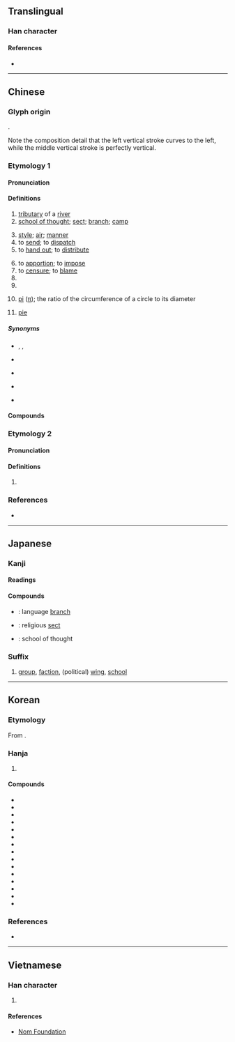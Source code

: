 {{character info}}
{{character info|0x2F900}}
==Translingual==

===Han character===
{{Han char|rn=85|rad=水|as=06|sn=9|four=32132|canj=EHHV|ids=⿰氵𠂢}}

====References====
* {{Han ref|kx=0623.010|dkj=17428|dj=1019.030|hdz=31611.060|uh=6D3E|ud=27966|bh=ACA3|bd=44195}}

----

==Chinese==
{{zh-forms}}

===Glyph origin===
{{Han etym}}
{{Han compound|水|𠂢|c1=s|c2=p|ls=psc|t1=water; river}}.

Note the composition detail that the left vertical stroke curves to the left, while the middle vertical stroke is perfectly vertical.

===Etymology 1===

====Pronunciation====
{{zh-pron
|m=pài
|m-s=
|c=paai3,paai3-1
|c_note=paai3-1 - “school of thought; sect; branch; camp”
|c-t=
|g=
|h=pfs=phai;gd=pai4
|j=
|md=puái
|mn=phài
|mn-t=pai3
|w=2pha
|x=
|mc=y
|oc=y
|cat=n,v,cls
}}

====Definitions====
{{zh-hanzi}}

# [[tributary]] of a [[river]]
# [[school of thought]]; [[sect]]; [[branch]]; [[camp]]
#: {{zh-x|本土 派{paai3-1}|{{w|Localist groups (Hong Kong)|localist groups}}|C}}
# [[style]]; [[air]]; [[manner]]
# to [[send]]; to [[dispatch]]
# to [[hand out]]; to [[distribute]]
#: {{zh-x|派 畀 人 嘅 嘢|things '''handed out''' to people|C}}
#: {{zh-x|派 利是|to '''hand out''' red packets|C}}
# to [[apportion]]; to [[impose]]
# to [[censure]]; to [[blame]]
# {{zh-classifier|a [[scene]], an [[atmosphere]], a [[speech]] or a [[sound]]}}
# {{zh-classifier|[[faction]]s, [[school]]s of thought, [[group]]s, etc}}
# {{lb|zh|mathematics}} [[pi]] ([[π]]); the ratio of the circumference of a circle to its diameter
# {{lb|zh|loanword from {{der|zh|en|pie}}}} [[pie]]
#: {{zh-x|蘋果派|apple '''pie'''}}

=====Synonyms=====
* {{s|tributary}} {{zh-l|流派}}, {{q|literary}} {{zh-l|派}}, {{zh-l|支流}}
* {{s|to distribute}}
{{zh-syn-saurus|分發}}
* {{s|to send}}
{{zh-syn-saurus|派遣}}
* {{s|to censure}}
{{zh-syn-saurus|斥責}}
* {{s|pi}} {{zh-l|圓周率}}

====Compounds====
{{zh-der|今古學派|中間派|保守派|委派|功利派|安定學派|官派|學派|一派胡言|幻想派|名士派|千支萬派|來派|一派|均派|外光派|分派|吳派|京派|主題派對|少林派|意象派|奉派|性靈派|動作畫派|學院派|嫡支嫡派|勢派|南北書派|左派|嶺南畫派|做派|丹麥學派|官房學派|宗派|中觀派|婉約派|婁東派|交派|姚江學派|大方氣派|加派|嫡派|噶舉派|噶當派|勒派|壓派|右派|巴黎畫派|反派|印象派|兩面派|吃派飯|寫實派|幫派|寧瑪派|橫渠學派|稷下學派|方濟谷派|死硬派|江西詩派|武當派|海派|灑派|新派|派用人員|犬儒學派|派駐|教派|核派|洋派|百源學派|白沙學派|派任|指派|派系|皮賴歪派|流派|拿派頭|派司|派別|硬派|派裔|抽象派|派克|瑜伽派|支派|派賴|派生法|浪漫樂派|未來派|派遣|科派|派上用場|格魯派|派生詞|湘鄉派|特派|皖派|波臣派|政派|痙攣派|柏林樂派|異派同源|新安派|瑜伽行派|畫派|派出所|特派員|桐城派|攤派|派飯|樂天派|派員|浪漫派|浙東學派|派頭|派軍|派生|派對|派兵|派不是|派出機關|江西派|正派|新月派|氣派|正統派|明道學派|源殊派異|歪派|推派|遴派|詭辯學派|薩迦派|辭典派|選派|鷹派|野獸派|頭腦派|老派|門派|荀派|黃龍派|米派|飭派|西那畫派|行動派|立體派|黨派|點兵派將|黃山派|鴿派|魔鬼學派|造反派|考亭學派|行為派|走資派|路德教派|陽湖派|陽明學派|邪派|豪放派|虞山派|鋪派|逍遙學派|達達派|部派佛教|簡派|象山學派|調派|編派|詩派|舊派|派息|泛民主派|建制派}}

===Etymology 2===

====Pronunciation====
{{zh-pron
|m=pā,pài,1nb=Mainland,2nb=Taiwan
|c=paa1
|dial=n
|cat=n,v
}}

====Definitions====
{{zh-hanzi}}

# {{zh-only|派司}}

===References===
* {{thcwd|5183}}

{{zh-cat|Beginning}}

----

==Japanese==

===Kanji===
{{ja-kanji|grade=6|rs=水06}}

====Readings====
{{ja-readings
|goon=へ
|kanon=はい
|kanyoon=は
|kun=わ-かれる
}}

====Compounds====
* {{ja-r|語%派|ご%は}}: language [[branch]]
* {{ja-r|宗%派|しゅう%は}}: religious [[sect]]
* {{ja-r|流%派|りゅう%は}}: school of thought

===Suffix===
{{ja-pos|suffix|は}}

# [[group]], [[faction]], (political) [[wing]], [[school]]
#: {{ja-usex|猫'''派'''|ねこ-'''は'''|a cat '''person'''}}
#: {{ja-usex|あなたはいぬ'''派'''、それともねこ'''派'''？|あなた は いぬ-'''は'''、それとも ねこ-'''は'''？|Do you prefer dogs or cats?|lit=Are you on the '''dog-side/group''' or on the '''cat-side/group'''?}}

----

==Korean==

===Etymology===
From {{der|ko|ltc|-}} {{ltc-l|派|id=1}}. {{hanja-hunmong|패|phay|地理#상05B}}

===Hanja===
{{ko-hanja-search}}
{{ko-hanja|물갈래|파}}

# {{hanja form of|파|[[faction]]}}

====Compounds====
{{der-top3|Compounds}}
* {{ko-l|유파|流派}}
* {{ko-l|파생|派生}}
* {{ko-l|종파|宗派}}
* {{ko-l|파견|派遣}}
* {{ko-l|파병|派兵}}
* {{ko-l|좌파|左派}}
* {{ko-l|우파|右派}}
* {{ko-l|정파|政派}}
* {{ko-l|파벌|派閥}}
* {{ko-l|급파|急派}}
* {{ko-l|강경파|強硬派}}
* {{ko-l|온건파|穩健派}}
* {{ko-l|특파원|特派員}}
* {{ko-l|파출부|派出所}}
* {{ko-l|보수파|保守派}}
{{der-bottom}}

===References===
* {{R:hanjadoc|5953}}

----

==Vietnamese==

===Han character===
{{vi-readings|reading=phái, pháy, phai, phới, phe, phơi, vé|rs=水06}}

# {{rfdef|vi|sort=水06}}

====References====
* [http://nomfoundation.org/common/nom_details.php?codepoint=6d3e Nom Foundation]
